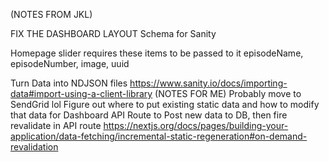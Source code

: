 (NOTES FROM JKL)


FIX THE DASHBOARD LAYOUT
Schema for Sanity

Homepage slider requires these items to be passed to it
episodeName, episodeNumber, image, uuid 


Turn Data into NDJSON files
https://www.sanity.io/docs/importing-data#import-using-a-client-library
(NOTES FOR ME)
Probably move to SendGrid lol
Figure out where to put existing static data and how to modify that data for Dashboard
API Route to Post new data to DB, then fire revalidate in API route
https://nextjs.org/docs/pages/building-your-application/data-fetching/incremental-static-regeneration#on-demand-revalidation
